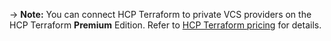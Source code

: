 -> **Note:** You can connect HCP Terraform to private VCS providers on the HCP Terraform **Premium** Edition. Refer to [HCP Terraform pricing](https://www.hashicorp.com/products/terraform/pricing) for details.
